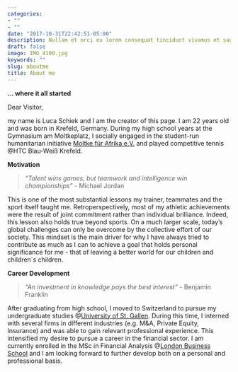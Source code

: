 ```yaml
---
categories:
- ""
- ""
date: "2017-10-31T22:42:51-05:00"
description: Nullam et orci eu lorem consequat tincidunt vivamus et sagittis magna sed nunc rhoncus condimentum sem. In efficitur ligula tate urna. Maecenas massa sed magna lacinia magna pellentesque lorem ipsum dolor. Nullam et orci eu lorem consequat tincidunt. Vivamus et sagittis tempus.
draft: false
image: IMG_4100.jpg
keywords: ""
slug: aboutme
title: About me
---
```

**… where it all started**

Dear Visitor, 

my name is Luca Schiek and I am the creator of this page. I am 22 years old and was born in Krefeld, Germany. During my high school years at the Gymnasium am Moltkeplatz, I socially engaged in the student-run humanitarian initiative [Moltke für Afrika e.V.](http://www.moltke.de/inhalt/seite/moltke-fuer-afrika) and played competitive tennis @HTC Blau-Weiß Krefeld. 



**Motivation**

>*“Talent wins games, but teamwork and intelligence win championships”*
-	Michael Jordan

This is one of the most substantial lessons my trainer, teammates and the sport itself taught me. Retroperspectively, most of my athletic achievements were the result of joint commitment rather than individual brilliance. Indeed, this lesson also holds true beyond sports. On a much larger scale, today’s global challenges can only be overcome by the collective effort of our society. This mindset is the main driver for why I have always tried to contribute as much as I can to achieve a goal that holds personal significance for me - that of leaving a better world for our children and children`s children.



**Career Development**

>*“An investment in knowledge pays the best interest”*
- Benjamin Franklin

After graduating from high school, I moved to Switzerland to pursue my undergraduate studies @[University of St. Gallen](https://www.unisg.ch). During this time, I interned with several firms in different industries (e.g. M&A, Private Equity, Insurance) and was able to gain relevant professional experience. This intensified my desire to pursue a career in the financial sector. I am currently enrolled in the MSc in Financial Analysis @[London Business School](https://www.linkedin.com/school/london-business-school/) and I am looking forward to further develop both on a personal and professional basis.